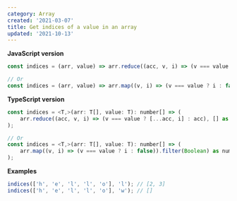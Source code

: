 ```yaml
---
category: Array
created: '2021-03-07'
title: Get indices of a value in an array
updated: '2021-10-13'
---
```


**JavaScript version**

```js
const indices = (arr, value) => arr.reduce((acc, v, i) => (v === value ? [...acc, i] : acc), []);

// Or
const indices = (arr, value) => arr.map((v, i) => (v === value ? i : false)).filter(Boolean);
```

**TypeScript version**

```js
const indices = <T,>(arr: T[], value: T): number[] => (
    arr.reduce((acc, v, i) => (v === value ? [...acc, i] : acc), [] as number[])
);

// Or
const indices = <T,>(arr: T[], value: T): number[] => (
    arr.map((v, i) => (v === value ? i : false)).filter(Boolean) as number[]
);
```

**Examples**

```js
indices(['h', 'e', 'l', 'l', 'o'], 'l'); // [2, 3]
indices(['h', 'e', 'l', 'l', 'o'], 'w'); // []
```
